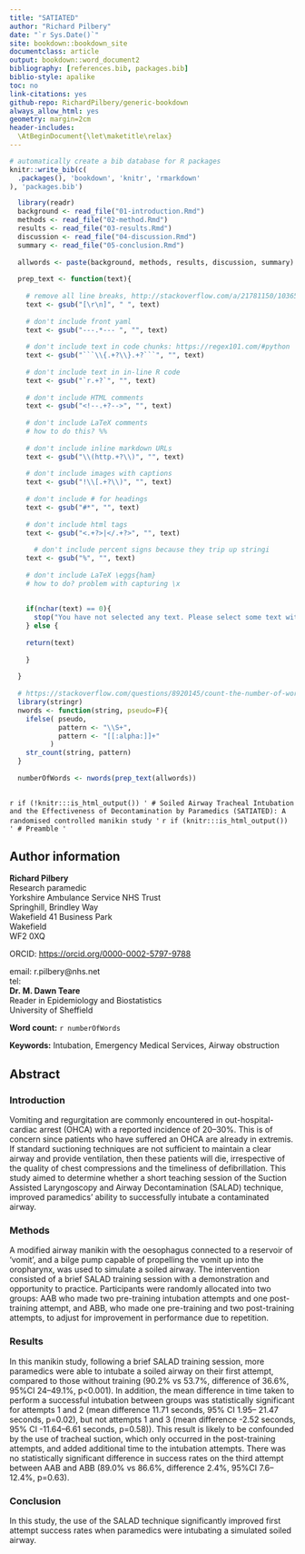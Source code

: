 ```yaml
--- 
title: "SATIATED"
author: "Richard Pilbery"
date: "`r Sys.Date()`"
site: bookdown::bookdown_site
documentclass: article
output: bookdown::word_document2
bibliography: [references.bib, packages.bib]
biblio-style: apalike
toc: no
link-citations: yes
github-repo: RichardPilbery/generic-bookdown
always_allow_html: yes
geometry: margin=2cm
header-includes:
  \AtBeginDocument{\let\maketitle\relax}
---
```


```r
# automatically create a bib database for R packages
knitr::write_bib(c(
  .packages(), 'bookdown', 'knitr', 'rmarkdown'
), 'packages.bib')

  library(readr)
  background <- read_file("01-introduction.Rmd")
  methods <- read_file("02-method.Rmd")
  results <- read_file("03-results.Rmd")
  discussion <- read_file("04-discussion.Rmd")
  summary <- read_file("05-conclusion.Rmd")
  
  allwords <- paste(background, methods, results, discussion, summary)
  
  prep_text <- function(text){
  
    # remove all line breaks, http://stackoverflow.com/a/21781150/1036500
    text <- gsub("[\r\n]", " ", text)
  
    # don't include front yaml
    text <- gsub("---.*--- ", "", text)
  
    # don't include text in code chunks: https://regex101.com/#python
    text <- gsub("```\\{.+?\\}.+?```", "", text)
  
    # don't include text in in-line R code
    text <- gsub("`r.+?`", "", text)
  
    # don't include HTML comments
    text <- gsub("<!--.+?-->", "", text)
  
    # don't include LaTeX comments
    # how to do this? %%
  
    # don't include inline markdown URLs
    text <- gsub("\\(http.+?\\)", "", text)
  
    # don't include images with captions
    text <- gsub("!\\[.+?\\)", "", text)
  
    # don't include # for headings
    text <- gsub("#*", "", text)
  
    # don't include html tags
    text <- gsub("<.+?>|</.+?>", "", text)
  
      # don't include percent signs because they trip up stringi
    text <- gsub("%", "", text)
  
    # don't include LaTeX \eggs{ham}
    # how to do? problem with capturing \x
  
  
    if(nchar(text) == 0){
      stop("You have not selected any text. Please select some text with the mouse and try again")
    } else {
  
    return(text)
  
    }
  
  }
  
  # https://stackoverflow.com/questions/8920145/count-the-number-of-words-in-a-string-in-r
  library(stringr)
  nwords <- function(string, pseudo=F){
    ifelse( pseudo, 
            pattern <- "\\S+", 
            pattern <- "[[:alpha:]]+" 
          )
    str_count(string, pattern)
  }
  
  numberOfWords <- nwords(prep_text(allwords))
  
```
`r if (!knitr:::is_html_output()) '
# Soiled Airway Tracheal Intubation and the Effectiveness of Decontamination by Paramedics (SATIATED): A randomised controlled manikin study
'`
`r if (knitr:::is_html_output()) '
# Preamble
'`

## Author information
| **Richard Pilbery**
| Research paramedic
| Yorkshire Ambulance Service NHS Trust
| Springhill, Brindley Way
| Wakefield 41 Business Park
| Wakefield
| WF2 0XQ

ORCID: [https://orcid.org/0000-0002-5797-9788](https://orcid.org/0000-0002-5797-9788)

| email: r.pilbery@nhs.net
| tel: 

| **Dr. M. Dawn Teare**
| Reader in Epidemiology and Biostatistics
| University of Sheffield

**Word count:** `r numberOfWords`

**Keywords:** Intubation, Emergency Medical Services, Airway obstruction 

## Abstract

### Introduction
Vomiting and regurgitation are commonly encountered in out-hospital-cardiac arrest (OHCA) with a reported incidence of 20–30%. This is of concern since patients who have suffered an OHCA are already in extremis. If standard suctioning techniques are not sufficient to maintain a clear airway and provide ventilation, then these patients will die, irrespective of the quality of chest compressions and the timeliness of defibrillation. This study aimed to determine whether a short teaching session of the Suction Assisted Laryngoscopy and Airway Decontamination (SALAD) technique, improved paramedics' ability to successfully intubate a contaminated airway.

### Methods
A modified airway manikin with the oesophagus connected to a reservoir of ‘vomit’, and a bilge pump capable of propelling the vomit up into the oropharynx, was used to simulate a soiled airway. The intervention consisted of a brief SALAD training session with a demonstration and opportunity to practice. Participants were randomly allocated into two groups: AAB who made two pre-training intubation attempts and one post-training attempt, and ABB, who made one pre-training and two post-training attempts, to adjust for improvement in performance due to repetition.


### Results
In this manikin study, following a brief SALAD training session, more paramedics were able to intubate a soiled airway on their first attempt, compared to those without training (90.2% vs 53.7%, difference of 36.6%, 95%CI 24–49.1%, p<0.001). In addition, the mean difference in time taken to perform a successful intubation between groups was statistically significant for attempts 1 and 2 (mean difference 11.71 seconds, 95% CI 1.95– 21.47 seconds, p=0.02), but not attempts 1 and 3 (mean difference -2.52 seconds, 95% CI -11.64–6.61 seconds, p=0.58)). This result is likely to be confounded by the use of tracheal suction, which only occurred in the post-training attempts, and added additional time to the intubation attempts. There was no statistically significant difference in success rates on the third attempt between AAB and ABB (89.0% vs 86.6%, difference 2.4%, 95%CI 7.6–12.4%, p=0.63).

### Conclusion
In this study, the use of the SALAD technique significantly improved first attempt success rates when paramedics were intubating a simulated soiled airway.


